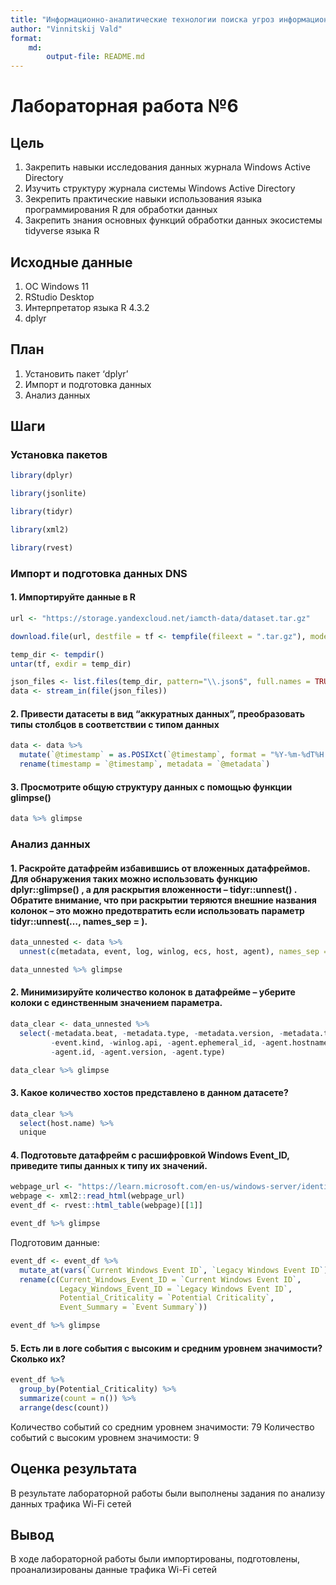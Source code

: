 ---
title: "Информационно-аналитические технологии поиска угроз информационной безопасности"
author: "Vinnitskij Vald"
format: 
    md:
        output-file: README.md
---

# Лабораторная работа №6

## Цель

1.  Закрепить навыки исследования данных журнала Windows Active Directory
2.  Изучить структуру журнала системы Windows Active Directory
3.  Зекрепить практические навыки использования языка программирования R для обработки данных
4.  Закрепить знания основных функций обработки данных экосистемы tidyverse языка R

## Исходные данные

1.  ОС Windows 11
2.  RStudio Desktop
3.  Интерпретатор языка R 4.3.2
4.  dplyr

## План

1.  Установить пакет 'dplyr'
2.  Импорт и подготовка данных
3.  Анализ данных

## Шаги

### Установка пакетов

```{r}
library(dplyr)
```

```{r}
library(jsonlite)
```

```{r}
library(tidyr)
```

```{r}
library(xml2)
```

```{r}
library(rvest)
```

### Импорт и подготовка данных DNS

#### 1. Импортируйте данные в R

```{r}
url <- "https://storage.yandexcloud.net/iamcth-data/dataset.tar.gz"

download.file(url, destfile = tf <- tempfile(fileext = ".tar.gz"), mode = "wb")

temp_dir <- tempdir()
untar(tf, exdir = temp_dir)

json_files <- list.files(temp_dir, pattern="\\.json$", full.names = TRUE, recursive = TRUE)
data <- stream_in(file(json_files))
```

#### 2. Привести датасеты в вид "аккуратных данных", преобразовать типы столбцов в соответствии с типом данных

```{r}
data <- data %>%
  mutate(`@timestamp` = as.POSIXct(`@timestamp`, format = "%Y-%m-%dT%H:%M:%OSZ", tz = "UTC")) %>%
  rename(timestamp = `@timestamp`, metadata = `@metadata`)
```

#### 3. Просмотрите общую структуру данных с помощью функции glimpse()

```{r}
data %>% glimpse
```

### Анализ данных

#### 1. Раскройте датафрейм избавившись от вложенных датафреймов. Для обнаружения таких можно использовать функцию dplyr::glimpse() , а для раскрытия вложенности -- tidyr::unnest() . Обратите внимание, что при раскрытии теряются внешние названия колонок -- это можно предотвратить если использовать параметр tidyr::unnest(..., names_sep = ).

```{r}
data_unnested <- data %>%
  unnest(c(metadata, event, log, winlog, ecs, host, agent), names_sep = ".")

data_unnested %>% glimpse
```

#### 2. Минимизируйте количество колонок в датафрейме -- уберите колоки с единственным значением параметра.

```{r}
data_clear <- data_unnested %>%
  select(-metadata.beat, -metadata.type, -metadata.version, -metadata.topic, 
         -event.kind, -winlog.api, -agent.ephemeral_id, -agent.hostname, 
         -agent.id, -agent.version, -agent.type)

data_clear %>% glimpse
```

#### 3. Какое количество хостов представлено в данном датасете?

```{r}
data_clear %>%
  select(host.name) %>%
  unique
```

#### 4. Подготовьте датафрейм с расшифровкой Windows Event_ID, приведите типы данных к типу их значений.

```{r}
webpage_url <- "https://learn.microsoft.com/en-us/windows-server/identity/ad-ds/plan/appendix-l--events-to-monitor"
webpage <- xml2::read_html(webpage_url)
event_df <- rvest::html_table(webpage)[[1]]

event_df %>% glimpse
```

Подготовим данные:

```{r}
event_df <- event_df %>%
  mutate_at(vars(`Current Windows Event ID`, `Legacy Windows Event ID`), as.integer) %>%
  rename(c(Current_Windows_Event_ID = `Current Windows Event ID`, 
           Legacy_Windows_Event_ID = `Legacy Windows Event ID`, 
           Potential_Criticality = `Potential Criticality`, 
           Event_Summary = `Event Summary`))

event_df %>% glimpse
```

#### 5. Есть ли в логе события с высоким и средним уровнем значимости? Сколько их?

```{r}
event_df %>% 
  group_by(Potential_Criticality) %>%
  summarize(count = n()) %>%
  arrange(desc(count))
```

Количество событий со средним уровнем значимости: 79 Количество событий с высоким уровнем значимости: 9

## Оценка результата

В результате лабораторной работы были выполнены задания по анализу данных трафика Wi-Fi сетей

## Вывод

В ходе лабораторной работы были импортированы, подготовлены, проанализированы данные трафика Wi-Fi сетей